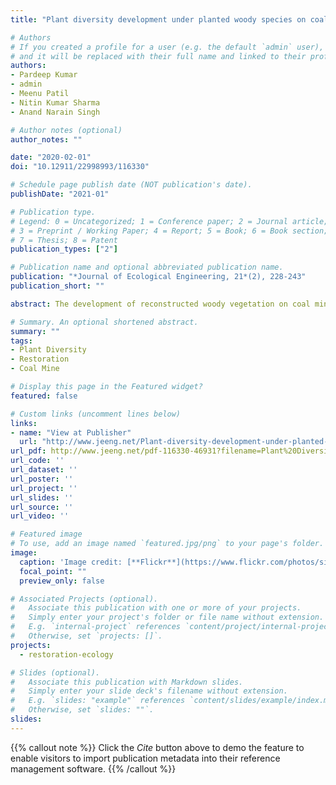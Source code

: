 ```yaml
---
title: "Plant diversity development under planted woody species on coal mine spoil in a dry tropical environment, India: A case study"

# Authors
# If you created a profile for a user (e.g. the default `admin` user), write the username (folder name) here 
# and it will be replaced with their full name and linked to their profile.
authors:
- Pardeep Kumar
- admin
- Meenu Patil
- Nitin Kumar Sharma
- Anand Narain Singh

# Author notes (optional)
author_notes: ""

date: "2020-02-01"
doi: "10.12911/22998993/116330"

# Schedule page publish date (NOT publication's date).
publishDate: "2021-01"

# Publication type.
# Legend: 0 = Uncategorized; 1 = Conference paper; 2 = Journal article;
# 3 = Preprint / Working Paper; 4 = Report; 5 = Book; 6 = Book section;
# 7 = Thesis; 8 = Patent
publication_types: ["2"]

# Publication name and optional abbreviated publication name.
publication: "*Journal of Ecological Engineering, 21*(2), 228-243"
publication_short: ""

abstract: The development of reconstructed woody vegetation on coal mine dumps during the trajectory of reclamation is explicitly investigated rehabilitation technique. However, limited information is available about the composition of herbaceous species during ecosystem re-development on mine dumps. The present study attempted to assess the composition of herbaceous vegetation beneath plantation stands of four native woody species on coal mine spoil in a dry tropical environment. After a thorough survey of the study site, total of 44 species of herbaceous plants belonging to 14 families were recorded. Among the recorded plant families, the Poaceae contributed the highest number of species (18) across all ages of all plantation stands. Biodiversity parameter such as species richness exhibited an increasing trend with age under plantation stand of T. grandis only, while the rest of the plantations showed a decreasing trend. In terms of similarity index, plantation stand of A. procera and T. grandis were closer to each other while A. lebbeck and D. strictus were farthest apart. Highest IVI was however recorded in the seedling of A. lebbeck under the planted stand of A. lebbeck while lowest of Rungia repens (2.85) under A. procera stands at 17th - year age. In conclusion, plantation age, dominant tree species, and species specificity has a significant impact on the development of herbaceous vegetation beneath plantation stand of four native woody species.

# Summary. An optional shortened abstract.
summary: ""
tags:
- Plant Diversity
- Restoration
- Coal Mine

# Display this page in the Featured widget?
featured: false

# Custom links (uncomment lines below)
links:
- name: "View at Publisher"
  url: "http://www.jeeng.net/Plant-diversity-development-under-planted-woody-species-on-coal-mine-spoil-in-a-dry,116330,0,2.html"
url_pdf: http://www.jeeng.net/pdf-116330-46931?filename=Plant%20Diversity.pdf
url_code: ''
url_dataset: ''
url_poster: ''
url_project: ''
url_slides: ''
url_source: ''
url_video: ''

# Featured image
# To use, add an image named `featured.jpg/png` to your page's folder. 
image:
  caption: 'Image credit: [**Flickr**](https://www.flickr.com/photos/sierraclub/5614958114)' 
  focal_point: ""
  preview_only: false

# Associated Projects (optional).
#   Associate this publication with one or more of your projects.
#   Simply enter your project's folder or file name without extension.
#   E.g. `internal-project` references `content/project/internal-project/index.md`.
#   Otherwise, set `projects: []`.
projects:
  - restoration-ecology

# Slides (optional).
#   Associate this publication with Markdown slides.
#   Simply enter your slide deck's filename without extension.
#   E.g. `slides: "example"` references `content/slides/example/index.md`.
#   Otherwise, set `slides: ""`.
slides:
---
```


{{% callout note %}}
Click the *Cite* button above to demo the feature to enable visitors to import publication metadata into their reference management software.
{{% /callout %}}
